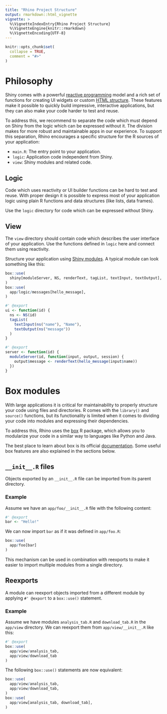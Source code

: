 ```yaml
---
title: "Rhino Project Structure"
output: rmarkdown::html_vignette
vignette: >
  %\VignetteIndexEntry{Rhino Project Structure}
  %\VignetteEngine{knitr::rmarkdown}
  %\VignetteEncoding{UTF-8}
---
```


```r
knitr::opts_chunk$set(
  collapse = TRUE,
  comment = "#>"
)
```

# Philosophy
Shiny comes with a powerful
[reactive programming](https://shiny.rstudio.com/articles/reactivity-overview.html) model
and a rich set of functions for creating UI widgets
or custom [HTML structure](https://shiny.rstudio.com/articles/tag-glossary.html).
These features make it possible to quickly build impressive, interactive applications,
but they can also make your code harder to test and reuse.

To address this, we recommend to separate the code which must depend on Shiny
from the logic which can be expressed without it.
The division makes for more robust and maintainable apps in our experience.
To support this separation,
Rhino encourages a specific structure for the R sources of your application:

* `main.R`: The entry point to your application.
* `logic`: Application code independent from Shiny.
* `view`: Shiny modules and related code.

## Logic
Code which uses reactivity or UI builder functions can be hard to test and reuse.
With proper design it is possible to express most of your application logic
using plain R functions and data structures (like lists, data frames).

Use the `logic` directory for code which can be expressed without Shiny.

## View
The `view` directory should contain code which describes the user interface of your application.
Use the functions defined in `logic` here and connect them using reactivity.

Structure your application using [Shiny modules](https://shiny.rstudio.com/articles/modules.html).
A typical module can look something like this:
```r
box::use(
  shiny[moduleServer, NS, renderText, tagList, textInput, textOutput],
)
box::use(
  app/logic/messages[hello_message],
)

#' @export
ui <- function(id) {
  ns <- NS(id)
  tagList(
    textInput(ns("name"), "Name"),
    textOutput(ns("message"))
  )
}

#' @export
server <- function(id) {
  moduleServer(id, function(input, output, session) {
    output$message <- renderText(hello_message(input$name))
  })
}
```

# Box modules
With large applications it is critical for maintainability
to properly structure your code using files and directories.
R comes with the `library()` and `source()` functions,
but its functionality is limited when it comes
to dividing your code into modules and expressing their dependencies.

To address this, Rhino uses the [box](https://klmr.me/box) R package,
which allows you to modularize your code in a similar way to languages like Python and Java.

The best place to learn about box is its official [documentation](https://klmr.me/box).
Some useful box features are also explained in the sections below.

## `__init__.R` files
Objects exported by an `__init__.R` file can be imported from its parent directory.

### Example
Assume we have an `app/foo/__init__.R` file with the following content:
```r
#' @export
bar <- "Hello!"
```

We can now import `bar` as if it was defined in `app/foo.R`:
```r
box::use(
  app/foo[bar]
)
```

This mechanism can be used in combination with reexports
to make it easier to import multiple modules from a single directory.

## Reexports
A module can reexport objects imported from a different module
by applying `#' @export` to a `box::use()` statement.

### Example
Assume we have modules `analysis_tab.R` and `download_tab.R` in the `app/view` directory.
We can reexport them from `app/view/__init__.R` like this:
```r
#' @export
box::use(
  app/view/analysis_tab,
  app/view/download_tab
)
```

The following `box::use()` statements are now equivalent:
```r
box::use(
  app/view/analysis_tab,
  app/view/download_tab,
)
box::use(
  app/view[analysis_tab, download_tab],
)
```
